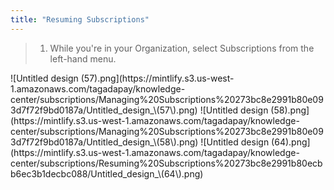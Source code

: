 ```yaml
---
title: "Resuming Subscriptions"
---
```



> 1. While you're in your Organization, select Subscriptions from the left-hand menu.

<Steps>
  <Step title="While you're in your Organization, select Subscriptions from the left-hand menu.">
    ![Untitled design (57).png](https://mintlify.s3.us-west-1.amazonaws.com/tagadapay/knowledge-center/subscriptions/Managing%20Subscriptions%20273bc8e2991b80e093d7f72f9bd0187a/Untitled_design_\(57\).png)
  </Step>
  <Step title="Select the subscriptions you would like to manage. Click on desired action at the bottom.">
    ![Untitled design (58).png](https://mintlify.s3.us-west-1.amazonaws.com/tagadapay/knowledge-center/subscriptions/Managing%20Subscriptions%20273bc8e2991b80e093d7f72f9bd0187a/Untitled_design_\(58\).png)
  </Step>
  <Step title="If you would like to resume selected subscriptions, click on Resume.">
    ![Untitled design (64).png](https://mintlify.s3.us-west-1.amazonaws.com/tagadapay/knowledge-center/subscriptions/Resuming%20Subscriptions%20273bc8e2991b80ecbb6ec3b1decbc088/Untitled_design_\(64\).png)
  </Step>
</Steps>
